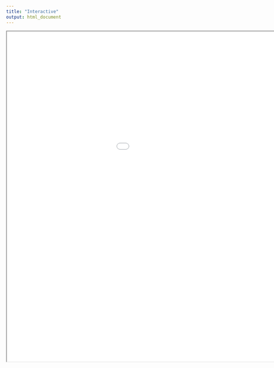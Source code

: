 ```yaml
---
title: "Interactive"
output: html_document
---
```

<iframe src="map.html" width="1200" height="900"></iframe>